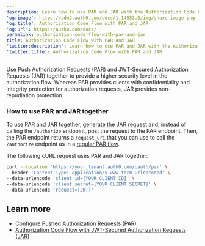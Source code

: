 ```yaml
---
description: Learn how to use PAR and JAR with the Authorization Code Flow.
'og:image': https://cdn2.auth0.com/docs/1.14553.0/img/share-image.png
'og:title': Authorization Code Flow with PAR and JAR
'og:url': https://auth0.com/docs/
permalink: authorization-code-flow-with-par-and-jar
title: Authorization Code Flow with PAR and JAR
'twitter:description': Learn how to use PAR and JAR with the Authorization Code Flow.
'twitter:title': Authorization Code Flow with PAR and JAR
---
```

Use Push Authorization Requests (PAR) and <Tooltip tip="JSON Web Token (JWT): Standard ID Token format (and often Access Token format) used to represent claims securely between two parties." cta="View Glossary" href="/glossary?term=JWT">JWT</Tooltip>-Secured Authorization Requests (JAR) together to provide a higher security level in the <Tooltip tip="JSON Web Token (JWT): Standard ID Token format (and often Access Token format) used to represent claims securely between two parties." cta="View Glossary" href="/glossary?term=authorization+flow">authorization flow</Tooltip>. Whereas PAR provides clients with confidentiality and integrity protection for authorization requests, JAR provides non-repudiation protection.

### How to use PAR and JAR together

To use PAR and JAR together, [generate the JAR request](/get-started/authentication-and-authorization-flow/authorization-code-flow/authorization-code-flow-with-jar) and, instead of calling the `/authorize` endpoint, post the request to the PAR endpoint. Then, the PAR endpoint returns a `request_uri` that you can use to call the `/authorize` endpoint as in a [regular PAR flow](/get-started/authentication-and-authorization-flow/authorization-code-flow/authorization-code-flow-with-par).

The following cURL request uses PAR and JAR together:

```bash lines
curl --location 'https://your_tenant.auth0.com/oauth/par' \
--header 'Content-Type: application/x-www-form-urlencoded' \
--data-urlencode 'client_id=[YOUR CLIENT ID]' \
--data-urlencode 'client_secret=[YOUR CLIENT SECRET]' \
--data-urlencode 'request=[JWT]'
```






## Learn more

* [Configure Pushed Authorization Requests (PAR)](/get-started/applications/configure-par)
* [Authorization Code Flow with JWT-Secured Authorization Requests (JAR)](/get-started/authentication-and-authorization-flow/authorization-code-flow/authorization-code-flow-with-jar)